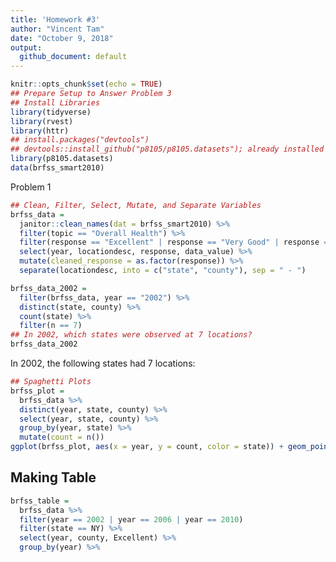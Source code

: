 ```yaml
---
title: 'Homework #3'
author: "Vincent Tam"
date: "October 9, 2018"
output:
  github_document: default
---
```

```r
knitr::opts_chunk$set(echo = TRUE)
## Prepare Setup to Answer Problem 3
## Install Libraries
library(tidyverse)
library(rvest)
library(httr)
## install.packages("devtools")
## devtools::install_github("p8105/p8105.datasets"); already installed but do not want to install every time
library(p8105.datasets)
data(brfss_smart2010)
```
Problem 1
```r
## Clean, Filter, Select, Mutate, and Separate Variables
brfss_data = 
  janitor::clean_names(dat = brfss_smart2010) %>%
  filter(topic == "Overall Health") %>%
  filter(response == "Excellent" | response == "Very Good" | response == "Good" | response == "Fair" | response == "Poor") %>%
  select(year, locationdesc, response, data_value) %>%
  mutate(cleaned_response = as.factor(response)) %>%
  separate(locationdesc, into = c("state", "county"), sep = " - ")
```
```r
brfss_data_2002 =
  filter(brfss_data, year == "2002") %>%
  distinct(state, county) %>%
  count(state) %>%
  filter(n == 7)
## In 2002, which states were observed at 7 locations?
brfss_data_2002
```
In 2002, the following states had 7 locations: 
```r
## Spaghetti Plots
brfss_plot = 
  brfss_data %>%
  distinct(year, state, county) %>%
  select(year, state, county) %>%
  group_by(year, state) %>%
  mutate(count = n())
ggplot(brfss_plot, aes(x = year, y = count, color = state)) + geom_point() + geom_line()
```

## Making Table
```r
brfss_table = 
  brfss_data %>%
  filter(year == 2002 | year == 2006 | year == 2010)
  filter(state == NY) %>%
  select(year, county, Excellent) %>%
  group_by(year) %>%

```
